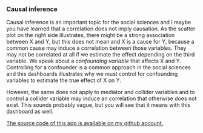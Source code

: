 ### Causal inference

Causal inference is an important topic for the social sciences and I maybe you have learned that a correlation does not imply causation. As the scatter plot on the right side illustrates, there might be a strong association between X and Y, but this does not mean and X is a cause for Y, because a common cause may induce a correlation between those variables. They may not be correlated at all if we estimate the effect depending on the third variable. We speak about a *confounding variable* that affects X and Y. Controlling for a confounder is a common approach in the social sciences and this dashboards illustrates why we must control for confounding variables to estimate the true effect of X on Y.

However, the same does not apply to mediator and collider variables and to control a collider variable may induce an correlation that otherwise does not exist. This sounds probably vague, but you will see that it means with this dashboard as well.

[The source code of this app is available on my github account.](https://github.com/edgar-treischl/Power-App)
